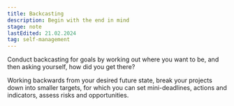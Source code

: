 ```yaml
---
title: Backcasting
description: Begin with the end in mind
stage: note
lastEdited: 21.02.2024
tag: self-management
---
```



Conduct backcasting for goals by working out where you want to be, and then asking yourself, how did you get there?

Working backwards from your desired future state, break your projects down into smaller targets, for which you can set mini-deadlines, actions and indicators, assess risks and opportunities.
